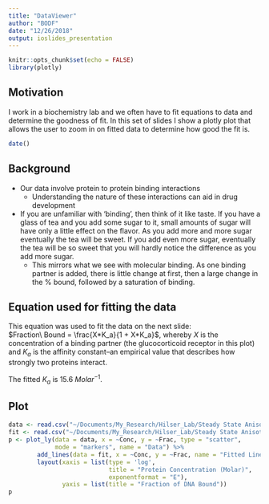 ```yaml
---
title: "DataViewer"
author: "BODF"
date: "12/26/2018"
output: ioslides_presentation
---
```


```r
knitr::opts_chunk$set(echo = FALSE)
library(plotly)
```

## Motivation  
I work in a biochemistry lab and we often have to fit equations to data and 
determine the goodness of fit. In this set of slides I show a plotly plot that 
allows the user to zoom in on fitted data to determine how good the fit is.

```r
date()
```

## Background

- Our data involve protein to protein binding interactions
    + Understanding the nature of these interactions can aid in drug development 
- If you are unfamiliar with 'binding', then think of it like taste. If you have 
a glass of tea and you add some sugar to it, small amounts of sugar will have 
only a little effect on the flavor. As you add more and more sugar eventually 
the tea will be sweet. If you add even more sugar, eventually the tea will be so 
sweet that you will hardly notice the difference as you add more sugar. 
    + This mirrors what we see with molecular binding. As one binding partner is 
    added, there is little change at first, then a large change in the % bound, 
    followed by a saturation of binding.

## Equation used for fitting the data  

This equation was used to fit the data on the next slide:  
$Fraction\ Bound = \frac{X*K_a}{1 + X*K_a}$, whereby $X$ is the concentration of a 
binding partner (the glucocorticoid receptor in this plot) and $K_a$ is the 
affinity constant--an empirical value that describes how strongly two proteins 
interact.

The fitted $K_a$ is 15.6 $Molar^{-1}$.

## Plot  
```r
data <- read.csv("~/Documents/My_Research/Hilser_Lab/Steady State Anisotropy/C3-halfGRE_global.csv")
fit <- read.csv("~/Documents/My_Research/Hilser_Lab/Steady State Anisotropy/c3-fit_halfGRE.csv")
p <- plot_ly(data = data, x = ~Conc, y = ~Frac, type = "scatter", 
             mode = "markers", name = "Data") %>%
        add_lines(data = fit, x = ~Conc, y = ~Frac, name = "Fitted Line") %>%
        layout(xaxis = list(type = 'log', 
                            title = "Protein Concentration (Molar)", 
                            exponentformat = "E"), 
               yaxis = list(title = "Fraction of DNA Bound"))
p
```

